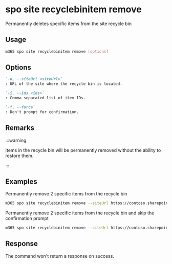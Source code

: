 
# spo site recyclebinitem remove

Permanently deletes specific items from the site recycle bin

## Usage

```sh
m365 spo site recyclebinitem remove [options]
```

## Options

```md definition-list
`-u, --siteUrl <siteUrl>`
: URL of the site where the recycle bin is located.

`-i, --ids <ids>`
: Comma separated list of item IDs.

`-f, --force`
: Don't prompt for confirmation.
```

<Global />

## Remarks

:::warning

Items in the recycle bin will be permanently removed without the ability to restore them.

:::

## Examples

Permanently remove 2 specific items from the recycle bin

```sh
m365 spo site recyclebinitem remove --siteUrl https://contoso.sharepoint.com/sites/sales --ids "06ca4fe4-3048-4b76-bd41-296fed4c9881,d679c17b-d7b8-429a-9307-34e1d9e631e7"
```

Permanently remove 2 specific items from the recycle bin and skip the confirmation prompt

```sh
m365 spo site recyclebinitem remove --siteUrl https://contoso.sharepoint.com/sites/sales --ids "06ca4fe4-3048-4b76-bd41-296fed4c9881,d679c17b-d7b8-429a-9307-34e1d9e631e7" --force
```

## Response

The command won't return a response on success.
